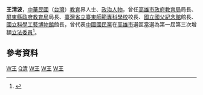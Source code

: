 {{Infobox_officeholder
| name = 王清波
| image name =
| width = 
| now = {{ROC-TW}}政治人士 
| period = 
| Sex = 男 
| Native place = 
| date of birth = 
| party = {{Kmt|19px}}
| place of birth = 
| educate = 
*[[臺灣省立臺南師範學校|臺灣省立臺南師範學校]]41級普師科畢業
*[[國立臺灣師範大學|國立臺灣師範大學]]公訓系畢業、教育研究所研究
*民國47年[[公務人員高等考試|公務人員高等考試]]教育行政人員考試第一名及格
| past = 
*高雄市新興國小、河濱國小及[[高雄師範大學|高女師]]教師
*[[高雄市政府教育局|高雄市政府教育局]]股長
*高雄市政府教育局督學
*高雄市政府教育局局長
*[[屏東縣政府教育局|屏東縣政府教育局]]局長
*[[中國青年救國團|中國青年救國團]]屏東縣團務指導委員會副主任委員
*屏東農專、屏東師專、高雄工專、高師院兼任講師、副教授
*高雄市政府教育局副局長<br><span style="color: blue;">(1980年-1981年)</span>
*第一屆第三次增額立法委員<br><span style="color: blue;">(1981年-1984年)</span>
*[[臺灣省立臺東師範專科學校|臺灣省立臺東師範專科學校]]校長<br><span style="color: blue;">(1985年9月-1987年8月)</span>
*[[國立國父紀念館|國立國父紀念館]]館長<br><span style="color: blue;">(1987年11月1日-1991年4月2日)</span>
*[[國立科學工藝博物館|國立科學工藝博物館]]館長<br><span style="color: blue;">(1997年1月1日-1998年7月15日)</span><ref>{{Cite web |url=http://www2.nutn.edu.tw/gac500/webservice/96/outstanding/002/002.htm |title=國立臺南大學第二屆傑出校友 |access-date=2016-12-24 |archive-date=2014-03-16 |archive-url=https://web.archive.org/web/20140316165618/http://www2.nutn.edu.tw/gac500/webservice/96/outstanding/002/002.htm |dead-url=no }}</ref>
}}
'''王清波'''，[[中華民國|中華民國]]（[[台灣|台灣]]）[[教育|教育]]界人士、[[政治人物|政治人物]]，曾任[[高雄市政府教育局|高雄市政府教育局]]局長、[[屏東縣政府教育局|屏東縣政府教育局]]局長、[[臺灣省立臺東師範專科學校|臺灣省立臺東師範專科學校]]校長、[[國立國父紀念館|國立國父紀念館]]館長、[[國立科學工藝博物館|國立科學工藝博物館]]館長，曾代表[[中國國民黨|中國國民黨]]在[[高雄市|高雄市]]選區當選為第一屆第三次增額[[立法委員|立法委員]]<ref>{{Cite web |url=http://npl.ly.gov.tw/do/www/commissionerInfo?id=433&expireBack=01&expire=01&act=exp&keyword=&orderBy=name&nameOrder=true&eleDisOrder=false |title=立法院國會圖書館 第１屆立法委員個人資料 王清波 |accessdate=2008-08-02 |archive-date=2016-03-04 |archive-url=https://web.archive.org/web/20160304083208/http://npl.ly.gov.tw/do/www/commissionerInfo?id=433&expireBack=01&expire=01&act=exp&keyword=&orderBy=name&nameOrder=true&eleDisOrder=false |dead-url=no }}</ref>。

==參考資料==
<div class="references-small">
<references />
</div>

{{中華民國第一屆第三次增額立法委員}}
[[Category:中國國民黨黨員|W王]]
[[Category:王姓|Q清]]
[[Category:國立臺灣師範大學校友|W王]]
[[Category:高雄市教育局局長|W王]]
[[Category:屏東縣教育局局長|W王]]